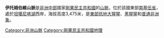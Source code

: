 {{Infobox mountain
| Name              = 伊托姆伯維山脈
| other_name        = 
| Photo             = Miki, dans le plateau d'Itombwe, 2005.jpg
| photo_size        = 220px
| photo_alt         = 
| photo_caption     = 
| elevation         = 
| Elevation         = 3,475米
| elevation_ft      = 
| elevation_ref     = 
| prominence        = 
| prominence_m      = 
| prominence_ft     = 
| prominence_ref    = 
| listing           = 
| range             = 
| parent_peak       = 
| Location          = {{DRC}}[[南基伍省|南基伍省]]
| pushpin_map               = Democratic Republic of the Congo
| map_alt           = 
| map_caption       = 
| map_relief        = 1
| map_size          = 
| label             = 
| label_position    = 
| latd             = 3
| latm             = 30
| lats             = 0
| latNS            = S
| longd            = 28
| longm            = 55
| longs            = 0
| longEW           = E
| x                 = 
| y                 =
| region            = 
| coordinates       = 
| coordinates_ref   = 
| grid_ref_UK       = 
| grid_ref_Ireland  = 
| topo              = 
| type              = 
| volcanic_arc/belt = 
| age               = 
| last_eruption     = 
| first_ascent      = 
| easiest_route     = 
}}

'''伊托姆伯維山脈'''是[[非洲中部|非洲中部]]國家[[剛果民主共和國|剛果民主共和國]]的[[山脈|山脈]]，位於該國東部[[南基伍省|南基伍省]]，處於[[坦噶尼喀湖|坦噶尼喀湖]]西岸，海拔高度3,475米，是[[東部低地大猩猩|東部低地大猩猩]]、[[黑猩猩屬|黑猩猩]]和[[普通非洲象|普通非洲象]]。

{{DRCongo-stub}}

[[Category:非洲山脈|Category:非洲山脈]]
[[Category:剛果民主共和國地理|Category:剛果民主共和國地理]]